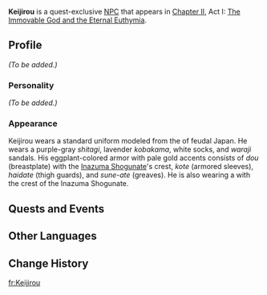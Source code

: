 {{Meta
<!-- Remove this template after adding the missing info -->
|missing_NPC_profile  = yes
}}
{{Character Infobox
|type             = Quest NPC
|image            = NPC Keijirou.jpg
|realname         = 
|region           = Inazuma
|affiliation      = Kanjou Commission
|title            = Kanjou
|voiceEN          = 
|voiceCN          = 
|voiceJP          = 
|dialoguereward   = 
}}
'''Keijirou''' is a quest-exclusive [[NPC]] that appears in [[Chapter II]], Act I: [[The Immovable God and the Eternal Euthymia]].

==Profile==
<!-- detailed story/lore information goes here -->
''(To be added.)''

===Personality===
''(To be added.)''

===Appearance===
Keijirou wears a standard uniform modeled from the {{Lang|''ashigaru''|ja=足軽}} of feudal Japan. He wears a purple-gray ''shitagi'', lavender ''kobakama'', white socks, and ''waraji'' sandals. His eggplant-colored armor with pale gold accents consists of ''dou'' (breastplate) with the [[Inazuma Shogunate]]'s crest, ''kote'' (armored sleeves), ''haidate'' (thigh guards), and ''sune-ate'' (greaves). He is also wearing a {{Lang|''jingasa''|ja=陣笠}} with the crest of the Inazuma Shogunate.

==Quests and Events==
{{Quests and Events}}

==Other Languages==
{{Other Languages
|default_hidden = 1
|en      = Keijirou
|zhs     = 庆次郎
|zhs_rm  = Qìngcìláng
|zht     = 慶次郎
|zht_rm  = Qìngcìláng
|ja      = 慶次郎
|ja_rm   = Keijirou
|ko      = 케이지로
|ko_rm   = Keijiro
|es      = Keijirou
|fr      = Keijirou
|ru      = Кэйдзиро
|th      = Keijirou
|vi      = Keijirou
|de      = Keijirou
|id      = Keijirou
|pt      = Keijirou
|tr      = Keijirou
|it      = Keijirou
}}

==Change History==
{{Change History|2.0}}
<!--
==References==
{{Reflist}}-->

[[fr:Keijirou]]